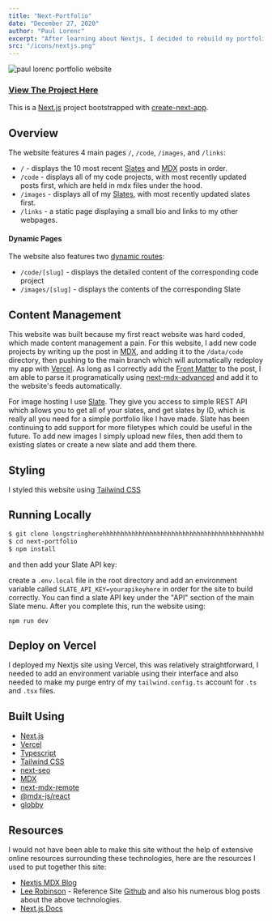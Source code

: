 ```yaml
---
title: "Next-Portfolio"
date: "December 27, 2020"
author: "Paul Lorenc"
excerpt: "After learning about Nextjs, I decided to rebuild my portfolio website using Nextjs, Typescript, and TailwindCSS."
src: "/icons/nextjs.png"
---
```


<Image
  src="/banners/home-banner.png"
  width={1280}
  height={640}
  layout="responsive"
  alt="paul lorenc portfolio website"
/>

### [View The Project Here](https://paul-lorenc.com)

This is a [Next.js](https://nextjs.org/) project bootstrapped with [create-next-app](https://github.com/vercel/next.js/tree/canary/packages/create-next-app).

## Overview

The website features 4 main pages `/`, `/code`, `/images`, and `/links`:

- `/` - displays the 10 most recent [Slates](https://slate.host/lorenc) and [MDX](https://mdxjs.com/) posts in order.
- `/code` - displays all of my code projects, with most recently updated posts first, which are held in mdx files under the hood.
- `/images` - displays all of my [Slates](https://slate.host/lorenc), with most recently updated slates first.
- `/links` - a static page displaying a small bio and links to my other webpages.

#### Dynamic Pages

The website also features two [dynamic routes](https://nextjs.org/docs/routing/dynamic-routes):

- `/code/[slug]` - displays the detailed content of the corresponding code project
- `/images/[slug]` - displays the contents of the corresponding Slate

## Content Management

This website was built because my first react website was hard coded, which made content management a pain. For this website, I add new code projects by writing up the post in [MDX](https://mdxjs.com/), and adding it to the `/data/code` directory, then pushing to the main branch which will automatically redeploy my app with [Vercel](https://vercel.com/). As long as I correctly add the [Front Matter](https://jekyllrb.com/docs/front-matter/) to the post, I am able to parse it programatically using [next-mdx-advanced](https://github.com/hashicorp/next-mdx-enhanced) and add it to the website's feeds automatically.

For image hosting I use [Slate](slate.host). They give you access to simple REST API which allows you to get all of your slates, and get slates by ID, which is really all you need for a simple portfolio like I have made. Slate has been continuing to add support for more filetypes which could be useful in the future. To add new images I simply upload new files, then add them to existing slates or create a new slate and add them there.

## Styling

I styled this website using [Tailwind CSS](https://tailwindcss.com/)

## Running Locally

```bash
$ git clone longstringherehhhhhhhhhhhhhhhhhhhhhhhhhhhhhhhhhhhhhhhhhhhhhhhhhhhhhhhhhhhhhhhhh
$ cd next-portfolio
$ npm install
```

and then add your Slate API key:

create a `.env.local` file in the root directory and add an environment variable called `SLATE_API_KEY=yourapikeyhere` in order for the site to build correctly. You can find a slate API key under the "API" section of the main Slate menu. After you complete this, run the website using:

```
npm run dev
```

## Deploy on Vercel

I deployed my Nextjs site using Vercel, this was relatively straightforward, I needed to add an environment variable using their interface and also needed to make my purge entry of my `tailwind.config.ts` account for `.ts` and `.tsx` files.

## Built Using

- [Next.js](https://nextjs.org/)
- [Vercel](https://vercel.com/)
- [Typescript](https://www.typescriptlang.org/)
- [Tailwind CSS](https://tailwindcss.com/)
- [next-seo](https://github.com/garmeeh/next-seo)
- [MDX](https://mdxjs.com/)
- [next-mdx-remote](https://github.com/hashicorp/next-mdx-remote)
- [@mdx-js/react](https://www.npmjs.com/package/@mdx-js/react)
- [globby](https://www.npmjs.com/package/globby)

## Resources

I would not have been able to make this site without the help of extensive online resources surrounding these technologies, here are the resources I used to put together this site:

- [Nextjs MDX Blog](https://dev.to/jashnm/making-mdx-blog-with-next-js-part-1-1c0j)
- [Lee Robinson](leerob.io) - Reference Site [Github](https://github.com/leerob/leerob.io) and also his numerous blog posts about the above technologies.
- [Next.js Docs](https://nextjs.org/docs/basic-features/pages)
